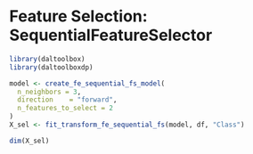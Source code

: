 # Feature Selection: SequentialFeatureSelector

```r
library(daltoolbox)
library(daltoolboxdp)

model <- create_fe_sequential_fs_model(
  n_neighbors = 3,
  direction    = "forward",
  n_features_to_select = 2
)
X_sel <- fit_transform_fe_sequential_fs(model, df, "Class")

dim(X_sel)
```
